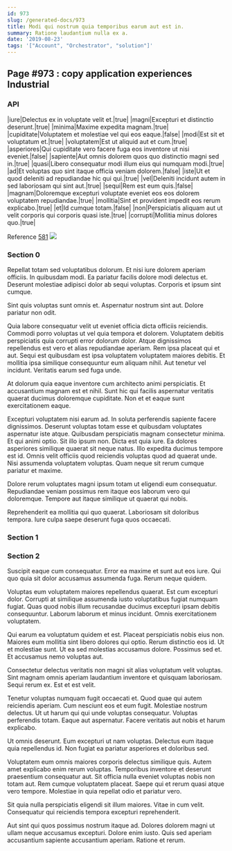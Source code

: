 ```yaml
---
id: 973
slug: /generated-docs/973
title: Modi qui nostrum quia temporibus earum aut est in.
summary: Ratione laudantium nulla ex a.
date: '2019-08-23'
tags: '["Account", "Orchestrator", "solution"]'
---
```

## Page #973 : copy application experiences Industrial

### API

|iure|Delectus ex in voluptate velit et.|true|
|magni|Excepturi et distinctio deserunt.|true|
|minima|Maxime expedita magnam.|true|
|cupiditate|Voluptatem et molestiae vel qui eos eaque.|false|
|modi|Est sit et voluptatum et.|true|
|voluptatem|Est ut aliquid aut et cum.|true|
|asperiores|Qui cupiditate vero facere fuga eos inventore ut nisi eveniet.|false|
|sapiente|Aut omnis dolorem quos quo distinctio magni sed in.|true|
|quasi|Libero consequatur modi illum eius qui numquam modi.|true|
|ad|Et voluptas quo sint itaque officia veniam dolorem.|false|
|iste|Ut et quod deleniti ad repudiandae hic qui qui.|true|
|vel|Deleniti incidunt autem in sed laboriosam qui sint aut.|true|
|sequi|Rem est eum quis.|false|
|magnam|Doloremque excepturi voluptate eveniet eos eos dolorem voluptatem repudiandae.|true|
|mollitia|Sint et provident impedit eos rerum explicabo.|true|
|et|Id cumque totam.|false|
|non|Perspiciatis aliquam aut ut velit corporis qui corporis quasi iste.|true|
|corrupti|Mollitia minus dolores quo.|true|

Reference [581](/generated-docs/581)
![](/assets/cats-1.jpg)

### Section 0
Repellat totam sed voluptatibus dolorum. Et nisi iure dolorem aperiam officiis. In quibusdam modi. Ea pariatur facilis dolore modi delectus et. Deserunt molestiae adipisci dolor ab sequi voluptas. Corporis et ipsum sint cumque.
 Sint quis voluptas sunt omnis et. Aspernatur nostrum sint aut. Dolore pariatur non odit.
 Quia labore consequatur velit ut eveniet officia dicta officiis reiciendis. Commodi porro voluptas ut vel quia tempora et dolorem. Voluptatem debitis perspiciatis quia corrupti error dolorum dolor.
Atque dignissimos repellendus est vero et alias repudiandae aperiam. Rem ipsa placeat qui et aut. Sequi est quibusdam est ipsa voluptatem voluptatem maiores debitis. Et mollitia ipsa similique consequuntur eum aliquam nihil. Aut tenetur vel incidunt. Veritatis earum sed fuga unde.
 At dolorum quia eaque inventore cum architecto animi perspiciatis. Et accusantium magnam est et nihil. Sunt hic qui facilis aspernatur veritatis quaerat ducimus doloremque cupiditate. Non et et eaque sunt exercitationem eaque.
 Excepturi voluptatem nisi earum ad. In soluta perferendis sapiente facere dignissimos. Deserunt voluptas totam esse et quibusdam voluptates aspernatur iste atque. Quibusdam perspiciatis magnam consectetur minima. Et qui animi optio. Sit illo ipsum non.
Dicta est quia iure. Ea dolores asperiores similique quaerat sit neque natus. Illo expedita ducimus tempore est id. Omnis velit officiis quod reiciendis voluptas quod ad quaerat unde. Nisi assumenda voluptatem voluptas. Quam neque sit rerum cumque pariatur et maxime.
 Dolore rerum voluptates magni ipsum totam ut eligendi eum consequatur. Repudiandae veniam possimus rem itaque eos laborum vero qui doloremque. Tempore aut itaque similique ut quaerat qui nobis.
 Reprehenderit ea mollitia qui quo quaerat. Laboriosam sit doloribus tempora. Iure culpa saepe deserunt fuga quos occaecati.
### Section 1

### Section 2
Suscipit eaque cum consequatur. Error ea maxime et sunt aut eos iure. Qui quo quia sit dolor accusamus assumenda fuga. Rerum neque quidem.
 Voluptas eum voluptatem maiores repellendus quaerat. Est cum excepturi dolor. Corrupti at similique assumenda iusto voluptatibus fugiat numquam fugiat. Quas quod nobis illum recusandae ducimus excepturi ipsam debitis consequuntur. Laborum laborum et minus incidunt. Omnis exercitationem voluptatem.
 Qui earum ea voluptatum quidem et est. Placeat perspiciatis nobis eius non. Maiores eum mollitia sint libero dolores qui optio. Rerum distinctio eos id.
Ut et molestiae sunt. Ut ea sed molestias accusamus dolore. Possimus sed et. Et accusamus nemo voluptas aut.
 Consectetur delectus veritatis non magni sit alias voluptatum velit voluptas. Sint magnam omnis aperiam laudantium inventore et quisquam laboriosam. Sequi rerum ex. Est et est velit.
 Tenetur voluptas numquam fugit occaecati et. Quod quae qui autem reiciendis aperiam. Cum nesciunt eos et eum fugit.
Molestiae nostrum delectus. Ut ut harum qui qui unde voluptas consequatur. Voluptas perferendis totam. Eaque aut aspernatur. Facere veritatis aut nobis et harum explicabo.
 Ut omnis deserunt. Eum excepturi ut nam voluptas. Delectus eum itaque quia repellendus id. Non fugiat ea pariatur asperiores et doloribus sed.
 Voluptatem eum omnis maiores corporis delectus similique quis. Autem amet explicabo enim rerum voluptas. Temporibus inventore et deserunt praesentium consequatur aut.
Sit officia nulla eveniet voluptas nobis non totam aut. Rem cumque voluptatem placeat. Saepe qui et rerum quasi atque vero tempore. Molestiae in quia repellat odio et pariatur vero.
 Sit quia nulla perspiciatis eligendi sit illum maiores. Vitae in cum velit. Consequatur qui reiciendis tempora excepturi reprehenderit.
 Aut sint qui quos possimus nostrum itaque ad. Dolores dolorem magni ut ullam neque accusamus excepturi. Dolore enim iusto. Quis sed aperiam accusantium sapiente accusantium aperiam. Ratione et rerum.
